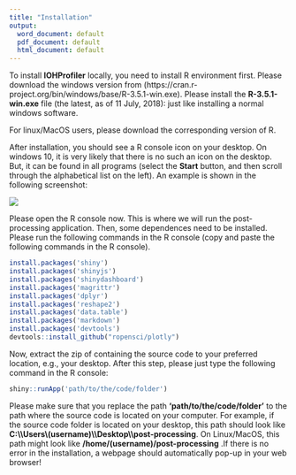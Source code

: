 ---
title: "Installation"
output:
  word_document: default
  pdf_document: default
  html_document: default
---

To install __IOHProfiler__ locally, you need to install R environment first. Please download the windows version from (https://cran.r-project.org/bin/windows/base/R-3.5.1-win.exe). Please install the __R-3.5.1-win.exe__ file (the latest, as of 11 July, 2018): just like installing a normal windows software.

For linux/MacOS users, please download the corresponding version of R.

After installation, you should see a R console icon on your desktop. On windows 10, it is very likely that there is no such an icon on the desktop. But, it can be found in all programs (select the __Start__ button, and then scroll through the alphabetical list on the left). An example is shown in the following screenshot:

![](../logo/screenshot.jpg)

Please open the R console now. This is where we will run the post-processing application.
Then, some dependences need to be installed. Please run the following commands in the R console (copy and paste the following commands in the R console).
```{r wrapper=TRUE, eval=FALSE}
install.packages('shiny')
install.packages('shinyjs')
install.packages('shinydashboard')
install.packages('magrittr')
install.packages('dplyr')
install.packages('reshape2')
install.packages('data.table')
install.packages('markdown')
install.packages('devtools')
devtools::install_github("ropensci/plotly")
```

Now, extract the zip of containing the source code to your preferred location, e.g., your desktop.
After this step, please just type the following command in the R console:
```{r wrapper=TRUE, eval=FALSE}
shiny::runApp('path/to/the/code/folder')
```
Please make sure that you replace the path __'path/to/the/code/folder'__ to the path where the source code is located on your computer. For example, if the source code folder is located on your desktop, this path should look like __C:\\\\Users\\(username)\\\\Desktop\\\\post-processing__. On Linux/MacOS, this path might look like __/home/(username)/post-processing__ .If there is no error in the installation, a webpage should automatically pop-up in your web browser!


